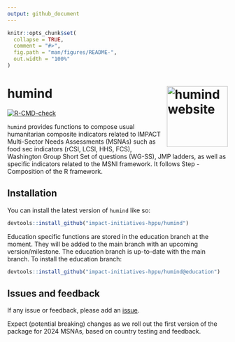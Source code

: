 ```yaml
---
output: github_document
---
```


<!-- README.md is generated from README.Rmd. Please edit that file -->

```r
knitr::opts_chunk$set(
  collapse = TRUE,
  comment = "#>",
  fig.path = "man/figures/README-",
  out.width = "100%"
)
```

# humind <a href="https://impact-initiatives-hppu.github.io/humind/"><img src="man/figures/logo.png" align="right" height="139" alt="humind website" /></a>

<!-- badges: start -->
[![R-CMD-check](https://github.com/impact-initiatives-hppu/humind/actions/workflows/R-CMD-check.yaml/badge.svg)](https://github.com/impact-initiatives-hppu/humind/actions/workflows/R-CMD-check.yaml)
<!-- badges: end -->

`humind` provides functions to compose usual humanitarian composite indicators related to IMPACT Multi-Sector Needs Assessments (MSNAs) such as food sec indicators (rCSI, LCSI, HHS, FCS), Washington Group Short Set of questions (WG-SS), JMP ladders, as well as specific indicators related to the MSNI framework. It follows Step - Composition of the R framework.

## Installation

You can install the latest version of `humind` like so:

``` r
devtools::install_github("impact-initiatives-hppu/humind")
```

Education specific functions are stored in the education branch at the moment. They will be added to the main branch with an upcoming version/milestone. The education branch is up-to-date with the main branch. To install the education branch:

``` r
devtools::install_github("impact-initiatives-hppu/humind@education")
```

## Issues and feedback

If any issue or feedback, please add an [issue](https://github.com/impact-initiatives-hppu/humind/issues/new/choose).

Expect (potential breaking) changes as we roll out the first version of the package for 2024 MSNAs, based on country testing and feedback.

